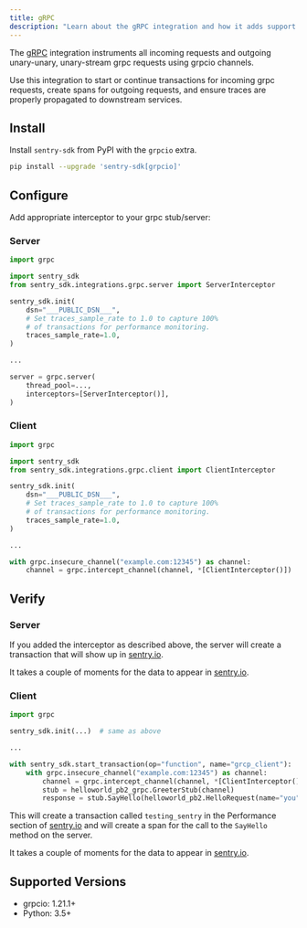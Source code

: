 ```yaml
---
title: gRPC
description: "Learn about the gRPC integration and how it adds support for the grpcio grpc client and server."
---
```


The [gRPC](https://grpc.io/) integration instruments all incoming requests and outgoing unary-unary, unary-stream grpc
requests using grpcio channels.

Use this integration to start or continue transactions for incoming grpc requests, create spans for outgoing requests,
and ensure traces are properly propagated to downstream services.

## Install

Install `sentry-sdk` from PyPI with the `grpcio` extra.

```bash
pip install --upgrade 'sentry-sdk[grpcio]'
```

## Configure

Add appropriate interceptor to your grpc stub/server:

<SignInNote />

### Server

```python
import grpc

import sentry_sdk
from sentry_sdk.integrations.grpc.server import ServerInterceptor

sentry_sdk.init(
    dsn="___PUBLIC_DSN___",
    # Set traces_sample_rate to 1.0 to capture 100%
    # of transactions for performance monitoring.
    traces_sample_rate=1.0,
)

...

server = grpc.server(
    thread_pool=...,
    interceptors=[ServerInterceptor()],
)
```

### Client

```python
import grpc

import sentry_sdk
from sentry_sdk.integrations.grpc.client import ClientInterceptor

sentry_sdk.init(
    dsn="___PUBLIC_DSN___",
    # Set traces_sample_rate to 1.0 to capture 100%
    # of transactions for performance monitoring.
    traces_sample_rate=1.0,
)

...

with grpc.insecure_channel("example.com:12345") as channel:
    channel = grpc.intercept_channel(channel, *[ClientInterceptor()])
```

## Verify

### Server

If you added the interceptor as described above, the server will create a transaction that will show up in [sentry.io](https://sentry.io).

It takes a couple of moments for the data to appear in [sentry.io](https://sentry.io).

### Client

```python
import grpc

sentry_sdk.init(...)  # same as above

...

with sentry_sdk.start_transaction(op="function", name="grcp_client"):
    with grpc.insecure_channel("example.com:12345") as channel:
        channel = grpc.intercept_channel(channel, *[ClientInterceptor()])
        stub = helloworld_pb2_grpc.GreeterStub(channel)
        response = stub.SayHello(helloworld_pb2.HelloRequest(name="you"))

```

This will create a transaction called `testing_sentry` in the Performance section of [sentry.io](https://sentry.io) and will create a span for the call to the `SayHello` method on the server.

It takes a couple of moments for the data to appear in [sentry.io](https://sentry.io).

## Supported Versions

- grpcio: 1.21.1+
- Python: 3.5+
